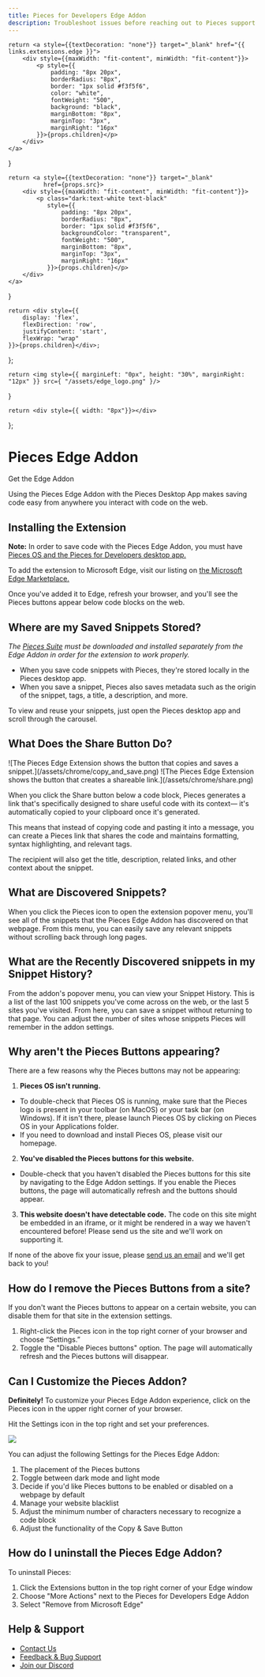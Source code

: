 ```yaml
---
title: Pieces for Developers Edge Addon
description: Troubleshoot issues before reaching out to Pieces support to get assistance with the Pieces for Developers Edge Addon.
---
```


<link rel="canonical" href="https://docs.pieces.app/extensions-plugins/edge" />

    return <a style={{textDecoration: "none"}} target="_blank" href="{{ links.extensions.edge }}">
        <div style={{maxWidth: "fit-content", minWidth: "fit-content"}}>
            <p style={{
                padding: "8px 20px",
                borderRadius: "8px",
                border: "1px solid #f3f5f6",
                color: "white",
                fontWeight: "500",
                background: "black",
                marginBottom: "8px",
                marginTop: "3px",
                marginRight: "16px"
            }}>{props.children}</p>
        </div>
    </a>
}

    return <a style={{textDecoration: "none"}} target="_blank"
              href={props.src}>
        <div style={{maxWidth: "fit-content", minWidth: "fit-content"}}>
            <p class="dark:text-white text-black"
               style={{
                   padding: "8px 20px",
                   borderRadius: "8px",
                   border: "1px solid #f3f5f6",
                   backgroundColor: "transparent",
                   fontWeight: "500",
                   marginBottom: "8px",
                   marginTop: "3px",
                   marginRight: "16px"
               }}>{props.children}</p>
        </div>
    </a>
}

    return <div style={{
        display: 'flex',
        flexDirection: 'row',
        justifyContent: 'start',
        flexWrap: "wrap"
    }}>{props.children}</div>;
};

    return <img style={{ marginLeft: "0px", height: "30%", marginRight: "12px" }} src={ "/assets/edge_logo.png" }/>
}

    return <div style={{ width: "8px"}}></div>
};

<GridFlexRow>
    <h1>Pieces Edge Addon</h1>
</GridFlexRow>

<GridFlexRow>
    <InstallButton>Get the Edge Addon</InstallButton>
    <ReleasePill src="https://code.pieces.app/updates" children="Current Version: {{ versions.edge }}"></ReleasePill>
</GridFlexRow>

Using the Pieces Edge Addon with the Pieces Desktop App makes saving code easy from anywhere you interact with code on the web.

## Installing the Extension
**Note:** In order to save code with the Pieces Edge Addon, you must have <a target="blank" href="/installation-getting-started/what-am-i-installing">Pieces OS and the Pieces for Developers desktop app.</a>

To add the extension to Microsoft Edge, visit our listing on <a target="blank" href="https://microsoftedge.microsoft.com/addons/detail/pieces-save-code-snippet/hglfimcdgonaeeobjckfdabcldfidmim"> the Microsoft Edge Marketplace.</a>

Once you've added it to Edge, refresh your browser, and you'll see the Pieces buttons appear below code blocks on the web.

## Where are my Saved Snippets Stored?
_The <a target="_blank" href="/installation-getting-started/what-am-i-installing">Pieces Suite</a> must be downloaded and installed separately from the Edge Addon in order for the extension to work properly._

- When you save code snippets with Pieces, they're stored locally in the Pieces desktop app.
- When you save a snippet, Pieces also saves metadata such as the origin of the snippet, tags, a title, a description, and more.

To view and reuse your snippets, just open the Pieces desktop app and scroll through the carousel.

## What Does the Share Button Do?

<GridFlexRow>
    ![The Pieces Edge Extension shows the button that copies and saves a snippet.](/assets/chrome/copy_and_save.png)
    <Spacer></Spacer>
    ![The Pieces Edge Extension shows the button that creates a shareable link.](/assets/chrome/share.png)
</GridFlexRow>

When you click the Share button below a code block, Pieces generates a link that's specifically designed to share useful code with its context— it's automatically copied to your clipboard once it's generated.

This means that instead of copying code and pasting it into a message, you can create a Pieces link that shares the code and maintains formatting, syntax highlighting, and relevant tags.

The recipient will also get the title, description, related links, and other context about the snippet.

## What are Discovered Snippets? 

When you click the Pieces icon to open the extension popover menu, you'll see all of the snippets that the Pieces Edge Addon has discovered on that webpage. From this menu, you can easily save any relevant snippets without scrolling back through long pages. 

## What are the Recently Discovered snippets in my Snippet History?

From the addon's popover menu, you can view your Snippet History. This is a list of the last 100 snippets you've come across on the web, or the last 5 sites you've visited. From here, you can save a snippet without returning to that page. You can adjust the number of sites whose snippets Pieces will remember in the addon settings. 

## Why aren't the Pieces Buttons appearing?
There are a few reasons why the Pieces buttons may not be appearing:

1. **Pieces OS isn't running.**
 - To double-check that Pieces OS is running, make sure that the Pieces logo is present in your toolbar (on MacOS) or your task bar (on Windows). If it isn't there, please launch Pieces OS by clicking on Pieces OS in your Applications folder.
 - If you need to download and install Pieces OS, please visit our homepage.

2. **You've disabled the Pieces buttons for this website.**
 - Double-check that you haven't disabled the Pieces buttons for this site by navigating to the Edge Addon settings. If you enable the Pieces buttons, the page will automatically refresh and the buttons should appear.

3. **This website doesn't have detectable code.**
The code on this site might be embedded in an iframe, or it might be rendered in a way we haven't encountered before! Please send us the site and we'll work on supporting it.

If none of the above fix your issue, please <a target="_blank" href="{{ links.socials.support_email }}">send us an email</a> and we'll get back to you!

## How do I remove the Pieces Buttons from a site?
If you don't want the Pieces buttons to appear on a certain website, you can disable them for that site in the extension settings.

1. Right-click the Pieces icon in the top right corner of your browser and choose “Settings.”
2. Toggle the "Disable Pieces buttons" option. The page will automatically refresh and the Pieces buttons will disappear.

## Can I Customize the Pieces Addon?
**Definitely!**
To customize your Pieces Edge Addon experience, click on the Pieces icon in the upper right corner of your browser.

Hit the Settings icon in the top right and set your preferences.

<Image zoom src="/assets/theme_for_chrome.png" />

You can adjust the following Settings for the Pieces Edge Addon:
1. The placement of the Pieces buttons
2. Toggle between dark mode and light mode
3. Decide if you'd like Pieces buttons to be enabled or disabled on a webpage by default
4. Manage your website blacklist
5. Adjust the minimum number of characters necessary to recognize a code block
6. Adjust the functionality of the Copy & Save Button

## How do I uninstall the Pieces Edge Addon?

To uninstall Pieces:
1. Click the Extensions button in the top right corner of your Edge window 
2. Choose "More Actions" next to the Pieces for Developers Edge Addon
3. Select "Remove from Microsoft Edge"

## Help & Support

- [Contact Us](https://code.pieces.app/contact)
- [Feedback & Bug Support](https://getpieces.typeform.com/to/mCjBSIjF#docs-edge)
- [Join our Discord](https://discord.com/invite/getpieces)